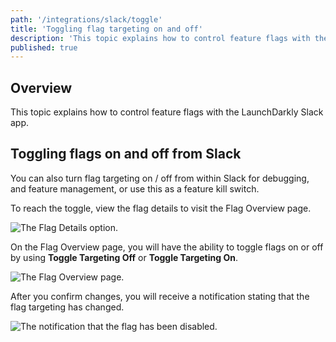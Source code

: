 ```yaml
---
path: '/integrations/slack/toggle'
title: 'Toggling flag targeting on and off'
description: 'This topic explains how to control feature flags with the LaunchDarkly Slack app.'
published: true
---
```


## Overview

This topic explains how to control feature flags with the LaunchDarkly Slack app.

## Toggling flags on and off from Slack

You can also turn flag targeting on / off from within Slack for debugging, and feature management, or use this as a feature kill switch.

To reach the toggle, view the flag details to visit the Flag Overview page.

![The Flag Details option.](slack-flag-remove.png) 


On the Flag Overview page, you will have the ability to toggle flags on or off by using **Toggle Targeting Off** or **Toggle Targeting On**.

![The Flag Overview page.](slack-flag-overview.png) 


After you confirm changes, you will receive a notification stating that the flag targeting has changed.

![The notification that the flag has been disabled.](slack-flag-disable-notification.png) 

